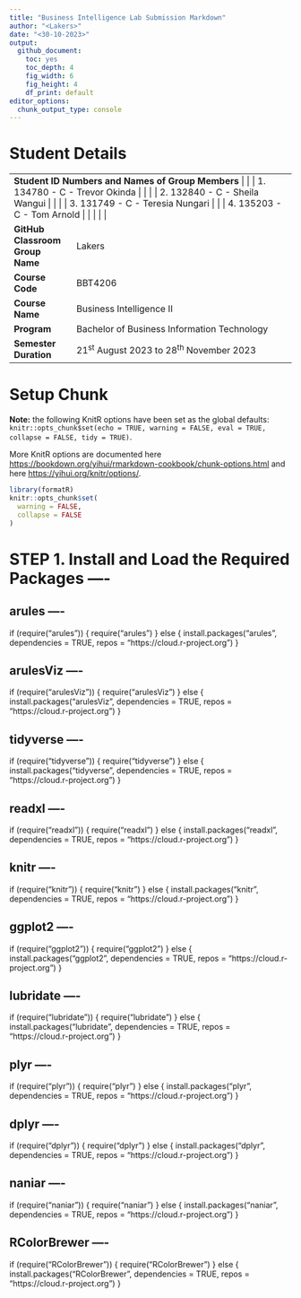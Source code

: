 ```yaml
---
title: "Business Intelligence Lab Submission Markdown"
author: "<Lakers>"
date: "<30-10-2023>"
output:
  github_document: 
    toc: yes
    toc_depth: 4
    fig_width: 6
    fig_height: 4
    df_print: default
editor_options:
  chunk_output_type: console
---
```


# Student Details

+---------------------------------------------------+--------------------------------------------------------------------------------------------------------------------------------------------------------------------------+
| **Student ID Numbers and Names of Group Members** 
|                                                   |                                                                                                                                                                          |
|                                                   | 1.  134780 - C - Trevor Okinda                                                                                                                                              |
|                                                   |                                                                                                                                                                          |
|                                                   | 2.  132840 - C - Sheila Wangui                                                                                                                                              |
|                                                   |                                                                                                                                                                          |
|                                                   | 3.  131749 - C - Teresia Nungari                                                                                                                                              |
|                                                   |                                                                                                                                                                          |
|                                                   | 4.  135203 - C - Tom Arnold                                                                                                                                              |
|                                                   |                                                                                                                                                                          |
|                                                   |                                                                                                                                              |
+---------------------------------------------------+--------------------------------------------------------------------------------------------------------------------------------------------------------------------------+
| **GitHub Classroom Group Name**                   | Lakers                                                                                                       
+---------------------------------------------------+--------------------------------------------------------------------------------------------------------------------------------------------------------------------------+
| **Course Code**                                   | BBT4206                                                                                                                                                                  |
+---------------------------------------------------+--------------------------------------------------------------------------------------------------------------------------------------------------------------------------+
| **Course Name**                                   | Business Intelligence II                                                                                                                                                 |
+---------------------------------------------------+--------------------------------------------------------------------------------------------------------------------------------------------------------------------------+
| **Program**                                       | Bachelor of Business Information Technology                                                                                                                              |
+---------------------------------------------------+--------------------------------------------------------------------------------------------------------------------------------------------------------------------------+
| **Semester Duration**                             | 21^st^ August 2023 to 28^th^ November 2023                                                                                                                               |
+---------------------------------------------------+--------------------------------------------------------------------------------------------------------------------------------------------------------------------------+




# Setup Chunk

**Note:** the following KnitR options have been set as the global defaults: <BR> `knitr::opts_chunk$set(echo = TRUE, warning = FALSE, eval = TRUE, collapse = FALSE, tidy = TRUE)`.

More KnitR options are documented here <https://bookdown.org/yihui/rmarkdown-cookbook/chunk-options.html> and here <https://yihui.org/knitr/options/>.

```r
library(formatR)
knitr::opts_chunk$set(
  warning = FALSE,
  collapse = FALSE
)
```

# STEP 1. Install and Load the Required Packages ----
## arules ----
if (require("arules")) {
  require("arules")
} else {
  install.packages("arules", dependencies = TRUE,
                   repos = "https://cloud.r-project.org")
}

## arulesViz ----
if (require("arulesViz")) {
  require("arulesViz")
} else {
  install.packages("arulesViz", dependencies = TRUE,
                   repos = "https://cloud.r-project.org")
}

## tidyverse ----
if (require("tidyverse")) {
  require("tidyverse")
} else {
  install.packages("tidyverse", dependencies = TRUE,
                   repos = "https://cloud.r-project.org")
}

## readxl ----
if (require("readxl")) {
  require("readxl")
} else {
  install.packages("readxl", dependencies = TRUE,
                   repos = "https://cloud.r-project.org")
}

## knitr ----
if (require("knitr")) {
  require("knitr")
} else {
  install.packages("knitr", dependencies = TRUE,
                   repos = "https://cloud.r-project.org")
}

## ggplot2 ----
if (require("ggplot2")) {
  require("ggplot2")
} else {
  install.packages("ggplot2", dependencies = TRUE,
                   repos = "https://cloud.r-project.org")
}

## lubridate ----
if (require("lubridate")) {
  require("lubridate")
} else {
  install.packages("lubridate", dependencies = TRUE,
                   repos = "https://cloud.r-project.org")
}

## plyr ----
if (require("plyr")) {
  require("plyr")
} else {
  install.packages("plyr", dependencies = TRUE,
                   repos = "https://cloud.r-project.org")
}

## dplyr ----
if (require("dplyr")) {
  require("dplyr")
} else {
  install.packages("dplyr", dependencies = TRUE,
                   repos = "https://cloud.r-project.org")
}

## naniar ----
if (require("naniar")) {
  require("naniar")
} else {
  install.packages("naniar", dependencies = TRUE,
                   repos = "https://cloud.r-project.org")
}

## RColorBrewer ----
if (require("RColorBrewer")) {
  require("RColorBrewer")
} else {
  install.packages("RColorBrewer", dependencies = TRUE,
                   repos = "https://cloud.r-project.org")
}
